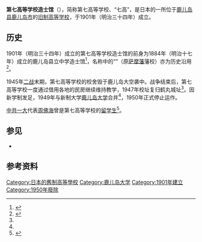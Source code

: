 {{Infobox University
|Name = 第七高等学校造士馆
|EnglishName =
|SealImage =
|SealInfo = 
|image_name = Seventh_Higher_School,_Japan.jpg
|image_size   = 250px
|Motto = 
|Established = 1901年
|closed = 1950年
|Type = [[旧制高等学校|旧制高等学校]]
|Former_names = 
|president  = 岩崎行亲（首任）
|secretary  = 
|Location = {{JPN}}[[鹿儿岛县|鹿儿岛县]][[鹿儿岛市|鹿儿岛市]]山下町117番地
|Campus = 
|Department =
}}
'''第七高等学校造士馆'''（{{jpn|j=第七高等学校造士館}}），简称第七高等学校、“七高”，是日本的一所位于[[鹿儿岛县|鹿儿岛县]][[鹿儿岛市|鹿儿岛市]]的[[旧制高等学校|旧制高等学校]]，于1901年（明治三十四年）成立。

==历史==
1901年（明治三十四年）成立的第七高等学校造士馆的前身为1884年（明治十七年）成立的鹿儿岛县立中学造士馆<ref name=dsck-ktbk>{{cite web |script-title=ja:第七高等学校造士館 |url=https://kotobank.jp/word/%E7%AC%AC%E4%B8%83%E9%AB%98%E7%AD%89%E5%AD%A6%E6%A0%A1%E9%80%A0%E5%A3%AB%E9%A4%A8-686581 |accessdate=2020-12-11 |publisher=朝日新聞社Kotobank |archive-date=2016-03-15 |archive-url=https://web.archive.org/web/20160315085603/https://kotobank.jp/word/%E7%AC%AC%E4%B8%83%E9%AB%98%E7%AD%89%E5%AD%A6%E6%A0%A1%E9%80%A0%E5%A3%AB%E9%A4%A8-686581 |dead-url=no }}</ref>，名称中的“{{link-ja|造士馆|造士館}}”（原[[萨摩藩|萨摩藩]]藩校）亦为历史沿用<ref name=kagoshima>{{cite web |title=第七高等学校造士館 |url=https://www.sci.kagoshima-u.ac.jp/dosokai/dosokai/archive/kyoin/ohmoto/7KOU/7KOU.htm |website=鹿児島大学 |accessdate=2020-12-11}}</ref>。

1945年[[二战|二战]]末期，第七高等学校的校舍毁于鹿儿岛大空袭中。战争结束后，第七高等学校一度通过借用各地的民房继续维持教学，1947年校址复归鹤丸城址<ref name=kagoshima/>。因新学制发足，1949年与新制大学[[鹿儿岛大学|鹿儿岛大学]]合并<ref name=dsck-ktbk/>，1950年正式停止运作。

[[中共一大|中共一大]]代表[[周佛海|周佛海]]曾是第七高等学校的[[留学生|留学生]]<ref name="杨江华2014">{{cite book|author=杨江华|title=建党的故事|url=https://books.google.com/books?id=cj57DwAAQBAJ&pg=PT84|year=2014|isbn=978-7-5474-1148-3|page=84}}</ref>。

==参见==
*{{link-ja|造士馆|造士館}}

==参考资料==
{{reflist}}

[[Category:日本的舊制高等學校|Category:日本的舊制高等學校]]
[[Category:鹿儿岛大学|Category:鹿儿岛大学]]
[[Category:1901年建立|Category:1901年建立]]
[[Category:1950年廢除|Category:1950年廢除]]